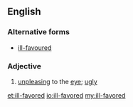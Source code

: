 ==English==

===Alternative forms===
* [[ill-favoured]]
===Adjective===
{{en-adj}}
# [[unpleasing]] to the [[eye]]; [[ugly]]

[[et:ill-favored]]
[[io:ill-favored]]
[[my:ill-favored]]